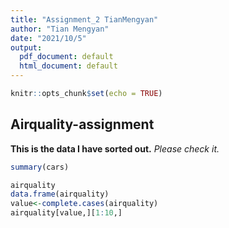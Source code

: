 ```yaml
---
title: "Assignment_2 TianMengyan"
author: "Tian Mengyan"
date: "2021/10/5"
output:
  pdf_document: default
  html_document: default
---
```


```r
knitr::opts_chunk$set(echo = TRUE)
```

## Airquality-assignment
**This is the data I have sorted out.**
*Please check it.*
 
```r
summary(cars)

airquality
data.frame(airquality)
value<-complete.cases(airquality)
airquality[value,][1:10,]
```

